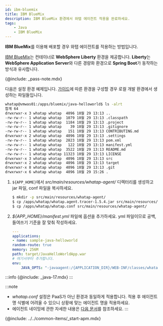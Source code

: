 ```yaml
---
id: ibm-bluemix
title: IBM BlueMix
description: IBM BlueMix 환경에서 와탭 에이전트 적용을 완료하세요.
tags:
    - Java
    - IBM BlueMix
---
```


**IBM BlueMix**를 이용해 배포할 경우 와탭 에이전트를 적용하는 방법입니다. 

[IBM BlueMix](https://console.bluemix.net/docs/apps/index.html%E2%80%8B)는 컨테이너로 **WebSphere Liberty** 환경을 제공합니다. **Liberty**는 **WebSphere Application Server**와 다른 경량화 환경으로 **Spring Boot**가 동작하는 방식과 유사합니다.

{@include: _pass-note.mdx}

다음은 설정 환경 예제입니다. [가이드](https://cloud.ibm.com/docs)에 따른 환경을 구성할 경우 로컬 개발 환경에서 생성하는 파일들입니다.

```bash
whatap@vmwas01:/apps/bluemix/java-helloworld$ ls -alrt
합계 64
drwxrwxr-x 3 whatap whatap  4096 10월 29 13:13 ..
-rw-rw-r-- 1 whatap whatap  1079 10월 29 13:13 .classpath
-rw-rw-r-- 1 whatap whatap  1184 10월 29 13:13 .project
-rw-rw-r-- 1 whatap whatap    39 10월 29 13:13 .gitignore
-rw-rw-r-- 1 whatap whatap   151 10월 29 13:13 CONTRIBUTING.md
drwxrwxr-x 2 whatap whatap  4096 10월 29 13:13 .settings
-rw-rw-r-- 1 whatap whatap  2823 10월 29 13:13 pom.xml
-rw-rw-r-- 1 whatap whatap   122 10월 29 13:13 manifest.yml
-rw-rw-r-- 1 whatap whatap  3522 10월 29 13:13 README.md
-rw-rw-r-- 1 whatap whatap 11323 10월 29 13:13 LICENSE
drwxrwxr-x 3 whatap whatap  4096 10월 29 13:13 src
drwxrwxr-x 2 whatap whatap  4096 10월 29 13:13 target
drwxrwxr-x 8 whatap whatap  4096 10월 29 13:13 .git
drwxrwxr-x 6 whatap whatap  4096 10월 29 15:26 .
```

1. `${APP_HOME}`에서 *src/main/resources/whatap-agent/* 디렉터리를 생성하고 jar 파일, conf 파일을 복사하세요.

    ```bash
    $ mkdir -p src/main/resources/whatap-agent/
    $ cp /apps/whatap/whatap.agent.tracer-1.5.4.jar src/main/resources/whatap-agent/
    $ cp /apps/whatap/whatap.conf src/main/resources/whatap-agent/
    ```

1. *${APP_HOME}/manifest.yml* 파일에 옵션을 추가하세요. yml 파일이므로 공백, 들여쓰기 기준을 잘 맞춰 작성하세요.

    ```yaml title=${APP_HOME}/manifest.yml {8-9} showLineNumbers
    ---
    applications:
    - name: sample-java-helloworld
    random-route: true
    memory: 256M
    path: target/JavaHelloWorldApp.war
    # 여기서부터 추가합니다.
    env:
        JAVA_OPTS: "-javaagent:/{APPLICATION_DIR}/WEB-INF/classes/whatap-agent/whatap.agent-X.Y.Z.jar -Dorg.osgi.framework.bootdelegation=whatap.* "
    ```

:::info
{@include: _java-17.mdx}
:::

:::note
* *whatap.conf* 설정은 PaaS가 아닌 환경과 동일하게 적용합니다. 적용 후 에이전트 명 식별에 어려울 수 있으니 상황에 맞는 에이전트 명을 적용하세요.
* 에이전트 네이밍에 관한 자세한 내용은 [다음 문서](../agent-name)를 참조하세요.
:::

{@include: ../../common-items/_start-apm.mdx}  